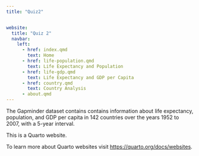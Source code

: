 ```yaml
---
title: "Quiz2"


website:
  title: "Quiz 2"
  navbar:
    left:
      - href: index.qmd
        text: Home
      - href: life-population.qmd
        text: Life Expectancy and Population
      - href: life-gdp.qmd
        text: Life Expectancy and GDP per Capita
      - href: country.qmd
        text: Country Analysis
      - about.qmd
---
```


The Gapminder dataset contains contains information about life expectancy, population, and GDP per capita in 142 countries over the years 1952 to 2007, with a 5-year interval.

This is a Quarto website.

To learn more about Quarto websites visit <https://quarto.org/docs/websites>.
